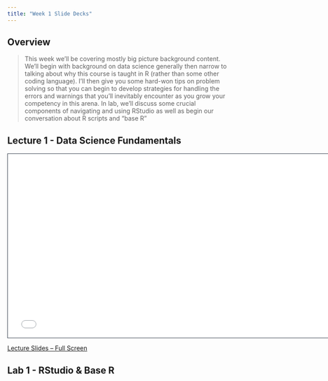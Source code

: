 ```yaml
---
title: "Week 1 Slide Decks"
---
```


## Overview

> This week we'll be covering mostly big picture background content. We'll begin with background on data science generally then narrow to talking about why this course is taught in R (rather than some other coding language). I'll then give you some hard-won tips on problem solving so that you can begin to develop strategies for handling the errors and warnings that you'll inevitably encounter as you grow your competency in this arena. In lab, we'll discuss some crucial components of navigating and using RStudio as well as begin our conversation about R scripts and "base R"

## Lecture 1 - Data Science Fundamentals

```{=html}
<iframe class="slide-deck" src="slides_1a.html" height="420" width="750" style="border: 1px solid #2e3846;"></iframe>
```

[Lecture Slides -- Full Screen](slides_1a.qmd)

## Lab 1 - RStudio & Base R


